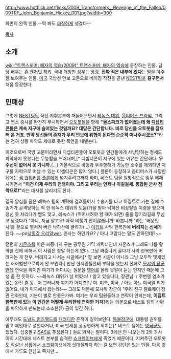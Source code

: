 http://www.hotflick.net/flicks/2009_Transformers__Revenge_of_the_Fallen/009TRF_John_Benjamin_Hickey_001.jpg?width=300

화면의 왼쪽 인물.--딱 봐도 [[찌질]]하게 생겼다--

[[목차]]
== 소개 ==
[[wiki:"트랜스포머: 패자의 역습(2009)" 트랜스포머: 패자의 역습]]에 등장하는 인물. 담당 배우는 [[존 벤저민 히키]]. 국내 더빙판 성우는 [[장광]]. '''진짜 적은 내부에 있다'''는 말을 아주 잘 보여주는 인물. [[미국]] 국방성 안보 고문으로 베이징 작전을 끝낸 [[NEST]]팀을 '''갈구면서''' 처음 등장한다. 

== 민폐상 ==
그렇게 [[NEST]]팀의 작전 지휘본부에 처들어오면서 [[레녹스 대위]], [[옵티머스 프라임]], 그리고 엡스 중사를 완전히 무시하면서 [[오토봇]]들을 향해 '''"올스파크가 없어졌는데 왜 [[디셉티콘]]들은 계속 지구에 숨어있는 것일까요? 대답은 간단합니다. 바로 당신들 오토봇을 잡으러 온 거죠. 만약 당신들의 존재가 우리 안보에 위협이 된다면 순순히 떠나주시겠소?"'''라는 전혀 상황 파악도 제대로 못한 폭언을 내뱉는다. 

이것으로써 국방 고문이라면서 디셉티콘들이 오토봇과 인간들에게 사냥당하는 정세도 파악하지 못했다는 무능함을 드러내며,[* 디셉티콘이 지구에 있는 이유는 간단하다. '''우주선이 없어서 못 가니까.'''(…) 기본적으로 비행과 우주항해가 가능한 소수를 제외하면 지구를 자력으로 떠날 수 있는 디셉티콘은 많지 않다.] 폴른이 등장하고 옵티머스가 사망한 뒤에는 [[샘 윗위키]]를 [[폴른]]에게 넘겨주려고까지 하며, 네스트 팀을 일방적으로 임무 해제시키면서 '''"이건 이제 우리의 전쟁이야. 그리고 우리는 언제나 이길걸세. 통합된 군사 전략으로!"'''라는 대사를 날리기도 한다.

결국 앙심을 품은 레녹스 팀의 계략에 걸려들어서 수송기를 타고 이집트로 가는 길에 수송기가 공격당하는 척 한 레녹스 대위의 도움(?)을 받아 낙하산 비상탈출 지령을 받으며 정신 못 차리다가 뺨도 맞고, 레녹스가 (뛰어내려야 할 때가 되면) 줄을 당기라길래 무심코 당겼다가 "아니, 지금 말고요! 아직 비행기 안이잖습니까! 바봅니까!"라는 '배웅인사'를 끝으로 펼쳐져 버린 낙하산에 끌려가(…) [[이집트]] 사막 한복판에 '''버려지는 신세'''가 된다. ~~po[[낙동강 오리알]]wer. 인사는 하던가요? / 아니 고맙다는 말도 안하던데?~~

전편의 [[시몬스]]를 이은 짜증나게 구는 공무원 기믹 캐릭터인데 시몬스가 그래도 나름 활약한 것에 비해서 이 사람은 정말 하는게 없다. 그냥 짜증나게 굴다가 사막 한복판에 버려지는 게 전부. 버려지고 나서는 시골에서[* 잘 보면 시골이 아니라 그냥 오두막 몇개있는 허허벌판으로밖에 안 보인다.] 만난 현지인들한테 부탁을 했는지 전화로 [[모샤워 장군]]한테 연락을 하지만 여기가 어디냐는 질문을 [[영어]]를 몰라 못알아 듣는 현지인 때문에 고생 좀 한 듯하다. ~~레녹스 대위가 날 버렸소! / 알고 있습니다, 장관님. / 주변엔 염소가 있는 완전 촌 동...어 그러니까 여기가 어디죠? / 미..미쿡, 미국. / 아뇨 아뇨 미국일 리가 없어요, 내가 미국에서 왔는데!~~ 그래도 덕분에 모샤워 장군이 "우리 친구 갤로웨이 장관 전화인데, 기분이 별로 안좋은가봐. 여기는 우리 팀원들하고 연락이 안되는데, '''이집트 한복판에 있는 이 인간은 어떻게 우리한테 연락한 거지?'''라는 의문으로 네스트 팀의 상황을 파악하게 만드는데 소소한(?) 공이 있긴 하다.

아무래도 [[도널드 럼즈펠드]]를 [[패러디]]한 흔적이 짙어보인다. [[독불장군]]에, 대통령 권위를 믿고 제멋대로 설친다거나, 미국 만세를 공공연하게 외치는[* 네스트 팀에는 [[영국군]]도 있었다. 십중팔구 [[SAS]]로 추정된다.] 걸로 봐서는 말이다. 3에선 안 나오는데 2와 3 사이의 시간대에 네스트 본부를 습격한 [[쇼크웨이브]]에게 죽었기 때문이다. 지켜주던 오토봇도 작살난 상황에서 쇼크웨이브에게 삿대질까지 하는 걸 보면 강단은 있는 인물. 다음 컷에서 가루도 안남고 죽지만...
